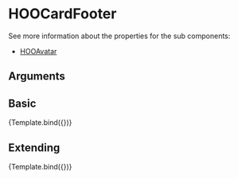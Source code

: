 
<Meta title="Molecules/Card-Elements/HOOCardFooter" component={HOOCardFooter} />

# HOOCardFooter

See more information about the properties for the sub components:

- [HOOAvatar](?path=/docs/atoms-avatar-hooavatar--standard-32-px)

## Arguments

<ArgsTable of={HOOCardFooter} />



## Basic
<Canvas>
  <Story 
    name="Basic"
    args = { 
      { avatarImage: "https://placekitten.com/32/32", avatarImageAlt: "Kitten", avatarImageSize: HOOAvatarSize.Px32, name: "Kitten King", modified: "Dec 1, 2021" }
    }>
    {Template.bind({})}
  </Story>
</Canvas>

## Extending
<Canvas>
  <Story 
    name="Extending"
    args = { 
     { avatarImage: "https://placekitten.com/32/32", avatarImageAlt: "Kitten", avatarImageSize: HOOAvatarSize.Px32, name: "Kitten King", modified: "Dec 1, 2021", rootElementAttributes: { style: { backgroundColor: "red" } }}
    }>
    {Template.bind({})}
  </Story>
</Canvas>